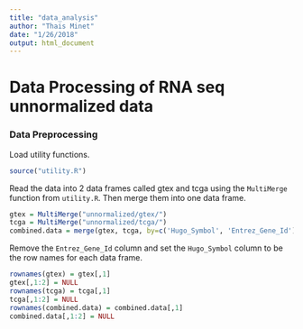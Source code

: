 ```yaml
---
title: "data_analysis"
author: "Thais Minet"
date: "1/26/2018"
output: html_document
---
```

# Data Processing of RNA seq unnormalized data

### Data Preprocessing
Load utility functions.
```r
source("utility.R")
```

Read the data into 2 data frames called gtex and tcga using the `MultiMerge` function from `utility.R`. Then merge them into one 
data frame.
```r
gtex = MultiMerge("unnormalized/gtex/")
tcga = MultiMerge("unnormalized/tcga/")
combined.data = merge(gtex, tcga, by=c('Hugo_Symbol', 'Entrez_Gene_Id'))
```

Remove the `Entrez_Gene_Id` column and set the `Hugo_Symbol` column to be the row names for each data frame.
```r
rownames(gtex) = gtex[,1]
gtex[,1:2] = NULL
rownames(tcga) = tcga[,1]
tcga[,1:2] = NULL
rownames(combined.data) = combined.data[,1]
combined.data[,1:2] = NULL
```


